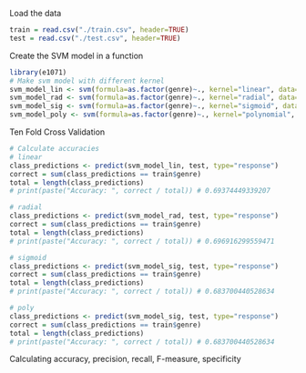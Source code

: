 Load the data
```r
train = read.csv("./train.csv", header=TRUE)
test = read.csv("./test.csv", header=TRUE)
```


Create the SVM model in a function 
```r
library(e1071)
# Make svm model with different kernel
svm_model_lin <- svm(formula=as.factor(genre)~., kernel="linear", data=train, type="C-classification")
svm_model_rad <- svm(formula=as.factor(genre)~., kernel="radial", data=train, type="C-classification")
svm_model_sig <- svm(formula=as.factor(genre)~., kernel="sigmoid", data=train, type="C-classification")
svm_model_poly <- svm(formula=as.factor(genre)~., kernel="polynomial", data=train, type="C-classification")
```


Ten Fold Cross Validation
```r
# Calculate accuracies
# linear
class_predictions <- predict(svm_model_lin, test, type="response")
correct = sum(class_predictions == train$genre) 
total = length(class_predictions)
# print(paste("Accuracy: ", correct / total)) # 0.69374449339207

# radial
class_predictions <- predict(svm_model_rad, test, type="response")
correct = sum(class_predictions == train$genre)
total = length(class_predictions)
# print(paste("Accuracy: ", correct / total)) # 0.696916299559471

# sigmoid
class_predictions <- predict(svm_model_sig, test, type="response")
correct = sum(class_predictions == train$genre)
total = length(class_predictions)
# print(paste("Accuracy: ", correct / total)) # 0.683700440528634

# poly
class_predictions <- predict(svm_model_sig, test, type="response")
correct = sum(class_predictions == train$genre)
total = length(class_predictions)
# print(paste("Accuracy: ", correct / total)) # 0.683700440528634
```

Calculating accuracy, precision, recall, F-measure, specificity
```r

```